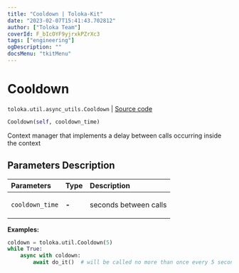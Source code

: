 ```yaml
---
title: "Cooldown | Toloka-Kit"
date: "2023-02-07T15:41:43.702812"
author: ["Toloka Team"]
coverId: F_bIcOYF9yjrxkPZrXc3
tags: ["engineering"]
ogDescription: ""
docsMenu: "tkitMenu"
---
```


# Cooldown
`toloka.util.async_utils.Cooldown` | [Source code](https://github.com/Toloka/toloka-kit/blob/v1.1.3/src/util/async_utils.py#L192)

```python
Cooldown(self, cooldown_time)
```

Сontext manager that implements a delay between calls occurring inside the context

## Parameters Description

| Parameters | Type | Description |
| :----------| :----| :-----------|
`cooldown_time`|**-**|<p>seconds between calls</p>

**Examples:**

```python
coldown = toloka.util.Cooldown(5)
while True:
    async with coldown:
        await do_it()  # will be called no more than once every 5 seconds
```